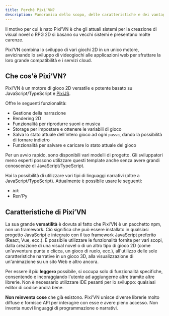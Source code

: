 ```yaml
---
title: Perché Pixi’VN?
description: Panoramica dello scopo, delle caratteristiche e dei vantaggi di Pixi'VN come motore di gioco 2D moderno e flessibile.
---
```


Il motivo per cui è nato Pixi’VN è che gli attuali sistemi per la creazione di visual novel o RPG 2D si basano su vecchi sistemi e presentano molte carenze.

Pixi’VN combina lo sviluppo di vari giochi 2D in un unico motore, avvicinando lo sviluppo di videogiochi alle applicazioni web per sfruttare la loro grande compatibilità e i servizi cloud.

## Che cos'è Pixi’VN?

Pixi’VN è un motore di gioco 2D versatile e potente basato su JavaScript/TypeScript e [PixiJS](https://pixijs.com/).

Offre le seguenti funzionalità:

- Gestione della narrazione
- Rendering 2D
- Funzionalità per riprodurre suoni e musica
- Storage per impostare e ottenere le variabili di gioco
- Salva lo stato attuale dell'intero gioco ad ogni `passo`, dando la possibilità di tornare indietro
- Funzionalità per salvare e caricare lo stato attuale del gioco

Per un avvio rapido, sono disponibili vari <DynamicLink href="/start#project-initialization">modelli di progetto</DynamicLink>. Gli sviluppatori meno esperti possono utilizzare questi template anche senza avere grandi conoscenze di JavaScript/TypeScript.

Hai la possibilità di utilizzare vari tipi di linguaggi narrativi (oltre a JavaScript/TypeScript). Attualmente è possibile usare le seguenti:

- <DynamicLink href="/ink">*ink*</DynamicLink>
- <DynamicLink href="/renpy">Ren'Py</DynamicLink>

## Caratteristiche di Pixi’VN

La sua grande **versatilità** è dovuta al fatto che Pixi’VN è un pacchetto npm, non un framework. Ciò significa che può essere installato in qualsiasi progetto JavaScript e integrato con il tuo framework JavaScript preferito (React, Vue, ecc.).
È possibile utilizzare le funzionalità fornite per vari scopi, dalla creazione di una visual novel o di un altro tipo di gioco 2D (come un'avventura punta e clicca, un gioco di ruolo, ecc.), all'utilizzo delle sole caratteristiche narrative in un gioco 3D, alla visualizzazione di un'animazione su un sito Web e altro ancora.

Per essere il più **leggero** possibile, si occupa solo di funzionalità specifiche, consentendo e incoraggiando l'utente ad aggiungerne altre tramite altre librerie. Non è necessario utilizzare IDE pesanti per lo sviluppo: qualsiasi editor di codice andrà bene.

**Non reinventa cose** che già esistono. Pixi'VN unisce diverse librerie molto diffuse e fornisce API per interagire con esse e avere pieno accesso. Non inventa nuovi linguaggi di programmazione o narrativi.

